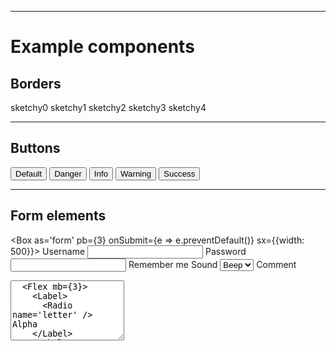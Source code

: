 
---

# Example components

<Divider />

## Borders

<Flex>
  <Box p={3} m={2} color="text" bg="muted" sx={{
    border: "2px solid black",
    borderRadius: "sketchy0",
    width: "100px"
  }}>
    sketchy0
  </Box>
  <Box p={3} m={2} color="text" bg="muted" sx={{
    border: "2px solid black",
    borderRadius: "sketchy1",
    width: "100px"
  }}>
    sketchy1
  </Box>
  <Box p={3} m={2} color="text" bg="muted" sx={{
    border: "2px solid black",
    borderRadius: "sketchy2",
    width: "100px"
  }}>
    sketchy2
  </Box>
  <Box p={3} m={2} color="text" bg="muted" sx={{
    border: "2px solid black",
    borderRadius: "sketchy3",
    width: "100px"
  }}>
    sketchy3
  </Box>
  <Box p={3} m={2} color="text" bg="muted" sx={{
    border: "2px solid black",
    borderRadius: "sketchy4",
    width: "100px"
  }}>
    sketchy4
  </Box>
</Flex>

---

## Buttons

<Button variant="primary" m={10}>
  Default
</Button>
<Button variant="danger" m={10}>
  Danger
</Button>
<Button variant="info" m={10}>
  Info
</Button>
<Button variant="warning" m={10}>
  Warning
</Button>
<Button variant="success" m={10}>
  Success
</Button>


---

## Form elements

<Box
  as='form'
  pb={3}
  onSubmit={e => e.preventDefault()} sx={{width: 500}}>
  <Label htmlFor='username'>Username</Label>
  <Input
    name='username'
    mb={3}
  />
  <Label htmlFor='password'>Password</Label>
  <Input
    type='password'
    name='password'
    mb={3}
  />
  <Box>
    <Label mb={3}>
      <Checkbox />
      Remember me
    </Label>
  </Box>
  <Label htmlFor='sound'>Sound</Label>
  <Select name='sound' mb={3}>
    <option>Beep</option>
    <option>Boop</option>
    <option>Blip</option>
  </Select>
  <Label htmlFor='comment'>Comment</Label>
  <Textarea
    name='comment'
    rows='6'
    mb={3}
  />
  <Flex mb={3}>
    <Label>
      <Radio name='letter' /> Alpha
    </Label>
    <Label>
      <Radio name='letter' /> Bravo
    </Label>
    <Label>
      <Radio name='letter' /> Charlie
    </Label>
  </Flex>
  <Button>
    Submit
  </Button>
</Box>

---

## Links

<Box pb={20}>
  <Link href='#!'>Hello</Link>
</Box>

---

## Badges

<Box pb={20}>
  <Badge variant='accent'>New</Badge>
  <Badge variant='outline' ml={2}>Cool</Badge>
</Box>

---

## Alerts

<Box pb={20}>
  <Alert variant="danger" m={10}>
    Danger
  </Alert>
  <Alert variant="info" m={10}>
    Info
  </Alert>
  <Alert variant="warning" m={10}>
    Warning
  </Alert>
  <Alert variant="success" m={10}>
    Success
  </Alert>
</Box>

---

## Navigation

<Box pb={20}>
  <Flex as='nav'>
    <NavLink href='#!' p={2}>
      Home
    </NavLink>
    <NavLink href='#!' p={2}>
      Blog
    </NavLink>
    <NavLink href='#!' p={2}>
      About
    </NavLink>
  </Flex>
</Box>

---

## Table

<table style={{paddingBottom: 20}}>
    <thead>
        <tr>
            <th colSpan="2">The table header</th>
        </tr>
    </thead>
    <tbody>
        <tr>
            <td>The table body</td>
            <td>with two columns</td>
        </tr>
    </tbody>
</table>

---

## Card

<Card
  mb={5}
  sx={{
    maxWidth: 400,
    padding: "30px"
  }}>
  <Text>
    Cupcake ipsum dolor sit amet chocolate bar. Apple pie macaroon muffin jelly candy cake soufflé muffin croissant. Gummies jelly beans cotton candy fruitcake. Wafer lemon drops soufflé cookie. Sesame snaps fruitcake cheesecake danish toffee marzipan biscuit.
  </Text>
</Card>

---